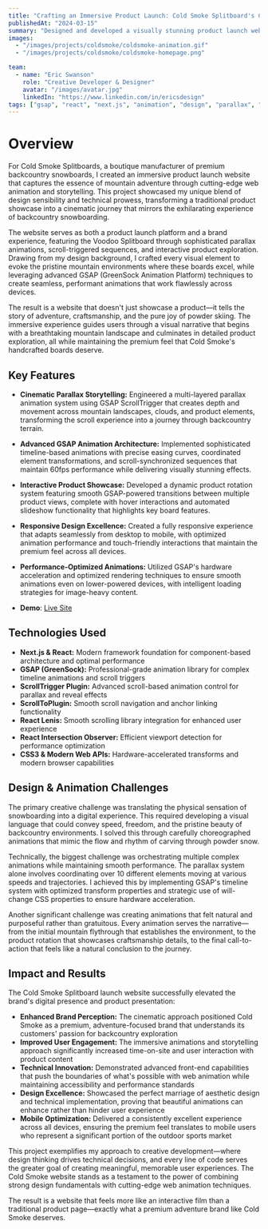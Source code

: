 ```yaml
---
title: "Crafting an Immersive Product Launch: Cold Smoke Splitboard's Cinematic Web Experience"
publishedAt: "2024-03-15"
summary: "Designed and developed a visually stunning product launch website for Cold Smoke Splitboards, featuring advanced GSAP animations, parallax storytelling, and cinematic user experiences that bring the backcountry adventure to life."
images:
  - "/images/projects/coldsmoke/coldsmoke-animation.gif"
  - "/images/projects/coldsmoke/coldsmoke-homepage.png"

team:
  - name: "Eric Swanson"
    role: "Creative Developer & Designer"
    avatar: "/images/avatar.jpg"
    linkedIn: "https://www.linkedin.com/in/ericsdesign"
tags: ["gsap", "react", "next.js", "animation", "design", "parallax", "product launch", "creative development"]
---
```


# Overview

For Cold Smoke Splitboards, a boutique manufacturer of premium backcountry snowboards, I created an immersive product launch website that captures the essence of mountain adventure through cutting-edge web animation and storytelling. This project showcased my unique blend of design sensibility and technical prowess, transforming a traditional product showcase into a cinematic journey that mirrors the exhilarating experience of backcountry snowboarding.

The website serves as both a product launch platform and a brand experience, featuring the Voodoo Splitboard through sophisticated parallax animations, scroll-triggered sequences, and interactive product exploration. Drawing from my design background, I crafted every visual element to evoke the pristine mountain environments where these boards excel, while leveraging advanced GSAP (GreenSock Animation Platform) techniques to create seamless, performant animations that work flawlessly across devices.

The result is a website that doesn't just showcase a product—it tells the story of adventure, craftsmanship, and the pure joy of powder skiing. The immersive experience guides users through a visual narrative that begins with a breathtaking mountain landscape and culminates in detailed product exploration, all while maintaining the premium feel that Cold Smoke's handcrafted boards deserve.

## Key Features

- **Cinematic Parallax Storytelling:** Engineered a multi-layered parallax animation system using GSAP ScrollTrigger that creates depth and movement across mountain landscapes, clouds, and product elements, transforming the scroll experience into a journey through backcountry terrain.

- **Advanced GSAP Animation Architecture:** Implemented sophisticated timeline-based animations with precise easing curves, coordinated element transformations, and scroll-synchronized sequences that maintain 60fps performance while delivering visually stunning effects.

- **Interactive Product Showcase:** Developed a dynamic product rotation system featuring smooth GSAP-powered transitions between multiple product views, complete with hover interactions and automated slideshow functionality that highlights key board features.

- **Responsive Design Excellence:** Created a fully responsive experience that adapts seamlessly from desktop to mobile, with optimized animation performance and touch-friendly interactions that maintain the premium feel across all devices.

- **Performance-Optimized Animations:** Utilized GSAP's hardware acceleration and optimized rendering techniques to ensure smooth animations even on lower-powered devices, with intelligent loading strategies for image-heavy content.

- **Demo**: [Live Site](https://erics1337.github.io/coldsmoke-product/)

## Technologies Used

- **Next.js & React:** Modern framework foundation for component-based architecture and optimal performance
- **GSAP (GreenSock):** Professional-grade animation library for complex timeline animations and scroll triggers
- **ScrollTrigger Plugin:** Advanced scroll-based animation control for parallax and reveal effects
- **ScrollToPlugin:** Smooth scroll navigation and anchor linking functionality
- **React Lenis:** Smooth scrolling library integration for enhanced user experience
- **React Intersection Observer:** Efficient viewport detection for performance optimization
- **CSS3 & Modern Web APIs:** Hardware-accelerated transforms and modern browser capabilities

## Design & Animation Challenges

The primary creative challenge was translating the physical sensation of snowboarding into a digital experience. This required developing a visual language that could convey speed, freedom, and the pristine beauty of backcountry environments. I solved this through carefully choreographed animations that mimic the flow and rhythm of carving through powder snow.

Technically, the biggest challenge was orchestrating multiple complex animations while maintaining smooth performance. The parallax system alone involves coordinating over 10 different elements moving at various speeds and trajectories. I achieved this by implementing GSAP's timeline system with optimized transform properties and strategic use of will-change CSS properties to ensure hardware acceleration.

Another significant challenge was creating animations that felt natural and purposeful rather than gratuitous. Every animation serves the narrative—from the initial mountain flythrough that establishes the environment, to the product rotation that showcases craftsmanship details, to the final call-to-action that feels like a natural conclusion to the journey.

## Impact and Results

The Cold Smoke Splitboard launch website successfully elevated the brand's digital presence and product presentation:

- **Enhanced Brand Perception:** The cinematic approach positioned Cold Smoke as a premium, adventure-focused brand that understands its customers' passion for backcountry exploration
- **Improved User Engagement:** The immersive animations and storytelling approach significantly increased time-on-site and user interaction with product content
- **Technical Innovation:** Demonstrated advanced front-end capabilities that push the boundaries of what's possible with web animation while maintaining accessibility and performance standards
- **Design Excellence:** Showcased the perfect marriage of aesthetic design and technical implementation, proving that beautiful animations can enhance rather than hinder user experience
- **Mobile Optimization:** Delivered a consistently excellent experience across all devices, ensuring the premium feel translates to mobile users who represent a significant portion of the outdoor sports market

This project exemplifies my approach to creative development—where design thinking drives technical decisions, and every line of code serves the greater goal of creating meaningful, memorable user experiences. The Cold Smoke website stands as a testament to the power of combining strong design fundamentals with cutting-edge web animation techniques.

The result is a website that feels more like an interactive film than a traditional product page—exactly what a premium adventure brand like Cold Smoke deserves.